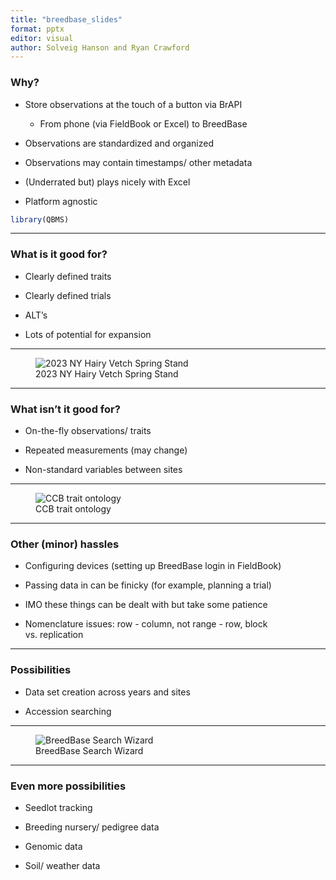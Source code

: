 ```yaml
---
title: "breedbase_slides"
format: pptx
editor: visual
author: Solveig Hanson and Ryan Crawford
---
```


### Why?

-   Store observations at the touch of a button via BrAPI

    -   From phone (via FieldBook or Excel) to BreedBase

-   Observations are standardized and organized

-   Observations may contain timestamps/ other metadata

-   (Underrated but) plays nicely with Excel

-   Platform agnostic

```r
library(QBMS)

```

------------------------------------------------------------------------

### What is it good for?

-   Clearly defined traits

```{=html}
<!-- -->
```
-   Clearly defined trials

-   ALT's

-   Lots of potential for expansion

------------------------------------------------------------------------

![2023 NY Hairy Vetch Spring Stand](hairy_vetch_spr_stand.png)

------------------------------------------------------------------------

### What isn't it good for?

-   On-the-fly observations/ traits

-   Repeated measurements (may change)

-   Non-standard variables between sites

------------------------------------------------------------------------

![CCB trait ontology](ontology_view.png)

------------------------------------------------------------------------

### Other (minor) hassles

-   Configuring devices (setting up BreedBase login in FieldBook)

-   Passing data in can be finicky (for example, planning a trial)

-   IMO these things can be dealt with but take some patience

-   Nomenclature issues: row - column, not range - row, block vs. replication

------------------------------------------------------------------------

### Possibilities

-   Data set creation across years and sites

-   Accession searching

------------------------------------------------------------------------

![BreedBase Search Wizard](breedbase_search_wizard.png)

------------------------------------------------------------------------

### Even more possibilities

-   Seedlot tracking

-   Breeding nursery/ pedigree data

-   Genomic data

-   Soil/ weather data
